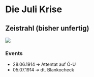 # Die Juli Krise

## Zeistrahl (bisher unfertig)

![](assets/Geschichte_1914-1918.svg)

### Events

-   28.06.1914 ➔ Attentat auf Ö-U
-   05.07.1914 ➔ dt. Blankocheck